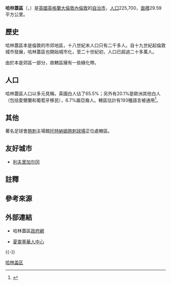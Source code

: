 {{Coord|51.601632|-0.112915|display=title}}
{{noteTA
|G1=UK Places
|G2=Unit
|T=zh-hant:哈林蓋區; zh-tw:哈林蓋倫敦自治市; zh-cn:哈林盖区; zh-hk:夏靈基區;
|1=zh-hant:哈林蓋區; zh-tw:哈林蓋倫敦自治市; zh-cn:哈林盖区; zh-hk:夏靈基區;
}}
{{Infobox London Borough
|name = 哈林蓋區
|en_name = London Borough of Haringey
|short_name = Haringey
|imagename = Image:LondonHaringey.png
|status = [[倫敦自治市|倫敦自治市]] 
|area_rank = 339
|area_km2 = 29.59
|ons_code = 00AP
|adminhq = 伍德格林<!---Wood Green--->
|ethnicity = 
|leadership = Leader & Cabinet
|url = {{url|http://www.haringey.gov.uk}}
|mayor = Sheik G. L. Thompson
|mps = Lynne Featherstone <br /> David Lammy
|gla_constituency = Enfield and Haringey
|gla_member= Joanne McCartney
}}
'''哈林蓋區'''（{{lang-en|London Borough of Haringey}}，{{audio|En-uk-LBHaringey.ogg|{{ipa|/lʌndən bʌɹə ɒv ˈhæɹɪŋgeɪ}}/}}）{{noteTag|1=當地[[華人|華人]]稱作'''夏靈-{基}-'''<ref>[http://www.haringeychinesecentre.org.uk/zh/ 夏靈基華人中心]{{dead link|date=2017年12月 |bot=InternetArchiveBot |fix-attempted=yes }}</ref>，但其他華文媒體普遍稱之為「哈-{林}-蓋」。}}是[[英國|英國]][[英格蘭|英格蘭]][[大倫敦|大倫敦]][[內倫敦|內倫敦]]的[[倫敦自治市|自治市]]，[[人口|人口]]225,700，[[面積|面積]]29.59平方公里。

== 歷史 ==
哈林蓋區本是倫敦的市郊地區，十八世紀末人口只有二千多人。自十九世紀起倫敦城市發展，哈林蓋區也開始城市化，至二十世紀初，人口已超過二十多萬人。

由於本是郊區一部分，故轄區擁有一些綠化帶。

== 人口 ==
哈林蓋區人口以多元見稱，英國白人佔了65.5%；另外有20.1%是歐洲其他白人（包括愛爾蘭和葡萄牙移民），6.7%屬亞裔人。轄區估計有193種語言被通用<ref>{{Cite web |url=http://www.haringey.gov.uk/index/news_and_events/fact_file/statistics/census_statistics/ethnic_group_theme_tables.htm |title=London Borough of Haringey Website: Ethnic Group Theme Tables |accessdate=2011-10-04 |archive-date=2010-11-02 |archive-url=https://web.archive.org/web/20101102020925/http://www.haringey.gov.uk/index/news_and_events/fact_file/statistics/census_statistics/ethnic_group_theme_tables.htm |dead-url=yes }}</ref>。

== 其他 ==
著名足球會[[熱刺|熱刺]]主場館[[托特納姆熱刺球場|托特納姆熱刺球場]]正位處轄區。

==友好城市==
* {{FRA}} [[利夫里加尔冈|利夫里加尔冈]]

== 註釋 ==
{{noteFoot}}

== 參考來源 ==
{{reflist}}

== 外部連結 ==
{{stack begin}}
{{commonscat|London Borough of Haringey}}
{{stack end}}
* {{en}}哈林蓋區[http://www.haringey.gov.uk 政府網]{{Wayback|url=http://www.haringey.gov.uk/ |date=20111005180903 }}
* {{zh}}[http://www.haringeychinesecentre.org.uk/zh/ 夏靈基華人中心]{{dead link|date=2017年12月 |bot=InternetArchiveBot |fix-attempted=yes }}

{{-}}
{{London borough}}
{{DEFAULTSORT:Haringey}}

[[Category:哈林盖区|]]